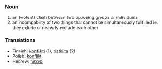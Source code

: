===Noun===
#an (violent) clash between two opposing groups or individuals 
#an incompability of two things that cannot be simultaneously fullfilled ie. they exlude or neawrly exclude each other

===Translations===
*Finnish: [[konflikti]] (1), [[ristiriita]] (2)
*Polish: [[konflikt]]
*Hebrew: [[סיכסוך]]